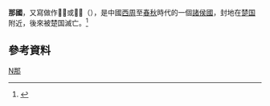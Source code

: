 {{Refimprove|time=2007-09-26T15:22:51Z}}
{{周代诸侯国
|国名=那
|国君姓氏=姬
|爵位=不详
|国都=
|分封者=
|始祖=
|建国年=前11世纪
|灭亡年=？
|灭亡原因=为[[楚国|楚国]]所灭
|史书记载=
}}

'''那國'''，又寫做作'''𨙻國'''或'''𨚗國'''（{{標音|那/𨙻/𨚗|拼音=nuó|南京=lo2|反切=諾何|同音字=儺}}），是中國[[西周|西周]]至[[春秋时期|春秋]]時代的一個[[諸侯國|諸侯國]]，封地在[[楚国|楚国]]附近，後來被楚国滅亡。<ref>{{Cite web | url=http://www.jingmen.gov.cn/tojingmen/lsyg.htm | title=中国荆门----走进荆门 | accessdate=2010-02-21 | work= | publisher=湖北省荆门市人民政府 | date= | deadurl=yes | archiveurl=https://web.archive.org/web/20070415082742/http://www.jingmen.gov.cn/tojingmen/lsyg.htm | archivedate=2007-04-15 }}</ref>

==參考資料==
{{reflist}}

[[Category:春秋时期的国家|N那]]